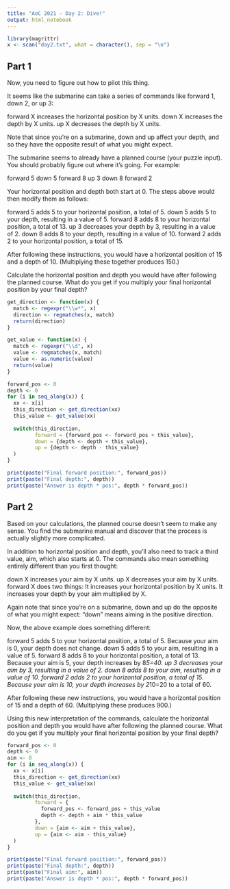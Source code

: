 ```yaml
---
title: "AoC 2021 - Day 2: Dive!"
output: html_notebook
---
```


```r
library(magrittr)
x <- scan("day2.txt", what = character(), sep = "\n")
```

## Part 1

Now, you need to figure out how to pilot this thing.

It seems like the submarine can take a series of commands like forward 1, down 2, or up 3:

forward X increases the horizontal position by X units.
down X increases the depth by X units.
up X decreases the depth by X units.

Note that since you're on a submarine, down and up affect your depth, and so they have the opposite result of what you might expect.

The submarine seems to already have a planned course (your puzzle input). You should probably figure out where it's going. For example:

forward 5
down 5
forward 8
up 3
down 8
forward 2

Your horizontal position and depth both start at 0. The steps above would then modify them as follows:

forward 5 adds 5 to your horizontal position, a total of 5.
down 5 adds 5 to your depth, resulting in a value of 5.
forward 8 adds 8 to your horizontal position, a total of 13.
up 3 decreases your depth by 3, resulting in a value of 2.
down 8 adds 8 to your depth, resulting in a value of 10.
forward 2 adds 2 to your horizontal position, a total of 15.

After following these instructions, you would have a horizontal position of 15 and a depth of 10. (Multiplying these together produces 150.)

Calculate the horizontal position and depth you would have after following the planned course. What do you get if you multiply your final horizontal position by your final depth?

```r
get_direction <- function(x) {
  match <- regexpr("\\w*", x)
  direction <- regmatches(x, match)
  return(direction)
}

get_value <- function(x) {
  match <- regexpr("\\d", x)
  value <- regmatches(x, match)
  value <- as.numeric(value)
  return(value)
}

forward_pos <- 0
depth <- 0
for (i in seq_along(x)) {
  xx <- x[i]
  this_direction <- get_direction(xx)
  this_value <- get_value(xx)
  
  switch(this_direction,
         forward = {forward_pos <- forward_pos + this_value},
         down = {depth <- depth + this_value},
         up = {depth <- depth - this_value}
  )
}

print(paste("Final forward position:", forward_pos))
print(paste("Final depth:", depth))
print(paste("Answer is depth * pos:", depth * forward_pos))
```

## Part 2

Based on your calculations, the planned course doesn't seem to make any sense. You find the submarine manual and discover that the process is actually slightly more complicated.

In addition to horizontal position and depth, you'll also need to track a third value, aim, which also starts at 0. The commands also mean something entirely different than you first thought:

down X increases your aim by X units.
up X decreases your aim by X units.
forward X does two things:
It increases your horizontal position by X units.
It increases your depth by your aim multiplied by X.

Again note that since you're on a submarine, down and up do the opposite of what you might expect: "down" means aiming in the positive direction.

Now, the above example does something different:

forward 5 adds 5 to your horizontal position, a total of 5. Because your aim is 0, your depth does not change.
down 5 adds 5 to your aim, resulting in a value of 5.
forward 8 adds 8 to your horizontal position, a total of 13. Because your aim is 5, your depth increases by 8*5=40.
up 3 decreases your aim by 3, resulting in a value of 2.
down 8 adds 8 to your aim, resulting in a value of 10.
forward 2 adds 2 to your horizontal position, a total of 15. Because your aim is 10, your depth increases by 2*10=20 to a total of 60.

After following these new instructions, you would have a horizontal position of 15 and a depth of 60. (Multiplying these produces 900.)

Using this new interpretation of the commands, calculate the horizontal position and depth you would have after following the planned course. What do you get if you multiply your final horizontal position by your final depth?


```r
forward_pos <- 0
depth <- 0
aim <- 0
for (i in seq_along(x)) {
  xx <- x[i]
  this_direction <- get_direction(xx)
  this_value <- get_value(xx)
  
  switch(this_direction,
         forward = {
           forward_pos <- forward_pos + this_value
           depth <- depth + aim * this_value
         },
         down = {aim <- aim + this_value},
         up = {aim <- aim - this_value}
  )
}

print(paste("Final forward position:", forward_pos))
print(paste("Final depth:", depth))
print(paste("Final aim:", aim))
print(paste("Answer is depth * pos:", depth * forward_pos))
```
